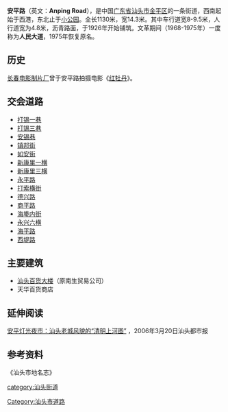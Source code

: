 {{citation style|time=2018-08-28T09:01:50+00:00}}
{{no footnotes|time=2018-08-28T09:01:50+00:00}}
'''安平路'''（英文：'''Anping Road'''），是中国[[广东省|广东省]][[汕头市|汕头市]][[金平区|金平区]]的一条街道，西南起始于西港，东北止于[[小公园|小公园]]。全长1130米，宽14.3米。其中车行道宽8-9.5米，人行道宽为4.8米，沥青路面，于1926年开始铺筑。文革期间（1968-1975年）一度称为'''人民大道'''，1975年恢复原名。

==历史==
[[长春电影制片厂|长春电影制片厂]]曾于安平路拍摄电影《[[红牡丹|红牡丹]]》。
==交会道路==
*[[打锡一巷|打锡一巷]]
*[[打锡三巷|打锡三巷]]
*[[安锡巷|安锡巷]]
*[[镇邦街|镇邦街]]
*[[如安街|如安街]]
*[[新康里一横|新康里一横]]
*[[新康里三横|新康里三横]]
*[[永平路|永平路]]
*[[打索横街|打索横街]]
*[[德兴路|德兴路]]
*[[商平路|商平路]]
*[[海墘内街|海墘内街]]
*[[永兴六横|永兴六横]]
*[[海平路|海平路]]
*[[西堤路|西堤路]]

==主要建筑==
*[[汕头百货大楼|汕头百货大楼]]（原南生贸易公司）
*天华百货商店
==延伸阅读==
[http://www.southcn.com/news/dishi/shantou/shehui/200603200493.htm 安平灯光夜市：汕头老城风貌的“清明上河图”] {{Wayback|url=http://www.southcn.com/news/dishi/shantou/shehui/200603200493.htm |date=20160304202101 }}，2006年3月20日汕头都市报

==参考资料==
《汕头市地名志》

[[category:汕头街道|category:汕头街道]]
[[Category:汕头市道路|Category:汕头市道路]]
